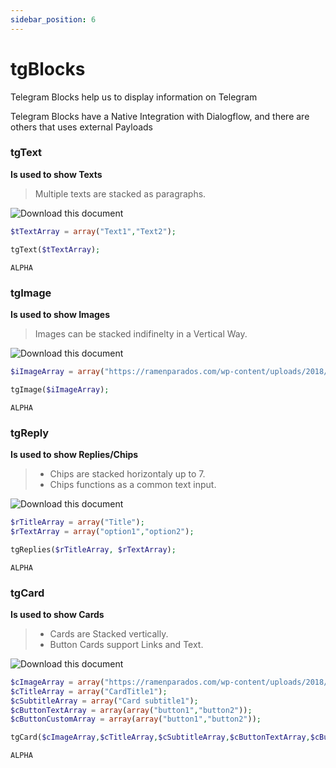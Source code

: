 ```yaml
---
sidebar_position: 6
---
```


# tgBlocks


Telegram Blocks help us to display information on Telegram

Telegram Blocks have a Native Integration with Dialogflow, and there are others that uses external Payloads

### tgText

**Is used to show Texts**

> Multiple texts are stacked as paragraphs.

![Download this document](./../../../static/img/blocks/tg/text.jpg)

<Tabs>
<TabItem value="php" label="PHP">

```php
$tTextArray = array("Text1","Text2");

tgText($tTextArray);
```

</TabItem>
<TabItem value="nodejs" label="Node.js">

```nodejs
ALPHA
```

</TabItem>
</Tabs>

### tgImage

**Is used to show Images**

> Images can be stacked indifinelty in a Vertical Way.

![Download this document](./../../../static/img/blocks/tg/image.jpg)

<Tabs>
<TabItem value="php" label="PHP">

```php
$iImageArray = array("https://ramenparados.com/wp-content/uploads/2018/06/Barakamon-destacado-1000x600.jpg");

tgImage($iImageArray);
```

</TabItem>
<TabItem value="nodejs" label="Node.js">

```nodejs
ALPHA
```

</TabItem>
</Tabs>

### tgReply

**Is used to show Replies/Chips**

> - Chips are stacked horizontaly up to 7.
> - Chips functions as a common text input.

![Download this document](./../../../static/img/blocks/tg/reply.jpg)

<Tabs>
<TabItem value="php" label="PHP">

```php
$rTitleArray = array("Title");
$rTextArray = array("option1","option2");

tgReplies($rTitleArray, $rTextArray);
```

</TabItem>
<TabItem value="nodejs" label="Node.js">

```nodejs
ALPHA
```

</TabItem>
</Tabs>

### tgCard

**Is used to show Cards**

> - Cards are Stacked vertically.
> - Button Cards support Links and Text.

![Download this document](./../../../static/img/blocks/tg/card.jpg)

<Tabs>
<TabItem value="php" label="PHP">

```php
$cImageArray = array("https://ramenparados.com/wp-content/uploads/2018/06/Barakamon-destacado-1000x600.jpg");
$cTitleArray = array("CardTitle1");
$cSubtitleArray = array("Card subtitle1");
$cButtonTextArray = array(array("button1","button2"));
$cButtonCustomArray = array(array("button1","button2"));

tgCard($cImageArray,$cTitleArray,$cSubtitleArray,$cButtonTextArray,$cButtonCustomArray);
```

</TabItem>
<TabItem value="nodejs" label="Node.js">

```nodejs
ALPHA
```

</TabItem>
</Tabs>

<!-- ### tgExternalVerticalButtons -->

